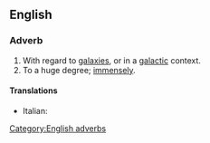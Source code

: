 ==English==

===Adverb===
{{en-adv|-}}

# With regard to [[galaxy|galaxies]], or in a [[galactic]] context.
# To a huge degree; [[immensely]].

====Translations====
{{trans-top}}
* Italian: {{t-|it|galatticamente}}
{{trans-mid}}

{{trans-bottom}}

[[Category:English adverbs]]